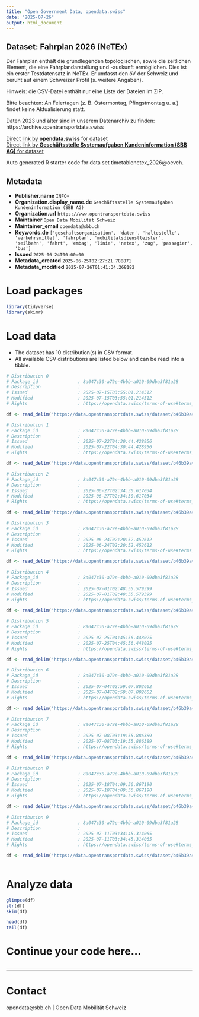 ```yaml
---
title: "Open Government Data, opendata.swiss"
date: "2025-07-26"
output: html_document
---
```


## Dataset: Fahrplan 2026 (NeTEx)

Der Fahrplan enthält die grundlegenden topologischen, sowie die zeitlichen Element, die eine Fahrplandarstellung und -auskunft ermöglichen. Dies ist ein erster Testdatensatz in NeTEx. Er umfasst den öV der Schweiz und beruht auf einem Schweizer Profil (s. weitere Angaben).

Hinweis: die CSV-Datei enthält nur eine Liste der Dateien im ZIP.

Bitte beachten: An Feiertagen (z. B. Ostermontag, Pfingstmontag u. a.) findet keine Aktualisierung statt.

Daten 2023 und älter sind in unserem Datenarchiv zu finden: https://archive.opentransportdata.swiss

[Direct link by **opendata.swiss** for dataset](https://opendata.swiss/de/dataset/timetablenetex_2026)<br>
[Direct link by **Geschäftsstelle Systemaufgaben Kundeninformation (SBB AG)** for dataset](https://data.opentransportdata.swiss/dataset/timetablenetex_2026)

Auto generated R starter code for data set timetablenetex_2026@oevch.

## Metadata

- **Publisher.name** `INFO+`
- **Organization.display_name.de** `Geschäftsstelle Systemaufgaben Kundeninformation (SBB AG)`
- **Organization.url** `https://www.opentransportdata.swiss`
- **Maintainer** `Open Data Mobilität Schweiz`
- **Maintainer_email** `opendata@sbb.ch`
- **Keywords.de** `['geschaftsorganisation', 'daten', 'haltestelle', 'verkehrsmittel', 'fahrplan', 'mobilitatsdienstleister', 'seilbahn', 'fahrt', 'embag', 'linie', 'netex', 'zug', 'passagier', 'bus']`
- **Issued** `2025-06-24T00:00:00`
- **Metadata_created** `2025-06-25T02:27:21.788871`
- **Metadata_modified** `2025-07-26T01:41:34.268182`


# Load packages

```r

library(tidyverse)
library(skimr)

```

# Load data

-   The dataset has 10 distribution(s) in CSV format.
-   All available CSV distributions are listed below and can be read into a tibble.

```r

# Distribution 0
# Package_id               : 8a047c30-a79e-4bbb-a010-09dba3f81a28
# Description              : 
# Issued                   : 2025-07-15T03:55:01.214512
# Modified                 : 2025-07-15T03:55:01.214512
# Rights                   : https://opendata.swiss/terms-of-use#terms_by

df <- read_delim('https://data.opentransportdata.swiss/dataset/b46b39a4-1057-4478-8391-9bd0ff52aa58/resource/2cb4abd3-2536-492b-af27-e0b720ad1d03/download/prod_netex_tt_1.10_che_ski_2026_oev-schweiz_1_1_202507120507_readme.csv')

# Distribution 1
# Package_id               : 8a047c30-a79e-4bbb-a010-09dba3f81a28
# Description              : 
# Issued                   : 2025-07-22T04:30:44.428956
# Modified                 : 2025-07-22T04:30:44.428956
# Rights                   : https://opendata.swiss/terms-of-use#terms_by

df <- read_delim('https://data.opentransportdata.swiss/dataset/b46b39a4-1057-4478-8391-9bd0ff52aa58/resource/3f06a1a5-ab2b-40a9-a7b6-980db3874091/download/prod_netex_tt_1.10_che_ski_2026_oev-schweiz_1_1_202507190507_readme.csv')

# Distribution 2
# Package_id               : 8a047c30-a79e-4bbb-a010-09dba3f81a28
# Description              : 
# Issued                   : 2025-06-27T02:34:30.617034
# Modified                 : 2025-06-27T02:34:30.617034
# Rights                   : https://opendata.swiss/terms-of-use#terms_by

df <- read_delim('https://data.opentransportdata.swiss/dataset/b46b39a4-1057-4478-8391-9bd0ff52aa58/resource/728062c4-7ab2-4201-a94c-45113396cb33/download/prod_netex_tt_1.10_che_ski_2026_oev-schweiz_1_1_202506261006_readme.csv')

# Distribution 3
# Package_id               : 8a047c30-a79e-4bbb-a010-09dba3f81a28
# Description              : 
# Issued                   : 2025-06-24T02:20:52.452612
# Modified                 : 2025-06-24T02:20:52.452612
# Rights                   : https://opendata.swiss/terms-of-use#terms_by

df <- read_delim('https://data.opentransportdata.swiss/dataset/b46b39a4-1057-4478-8391-9bd0ff52aa58/resource/61e722f4-98c8-47ac-bd61-effb6aa26e33/download/prod_netex_tt_1.10_che_ski_2026_oev-schweiz_1_1_202506230806_readme.csv')

# Distribution 4
# Package_id               : 8a047c30-a79e-4bbb-a010-09dba3f81a28
# Description              : 
# Issued                   : 2025-07-01T02:48:55.579399
# Modified                 : 2025-07-01T02:48:55.579399
# Rights                   : https://opendata.swiss/terms-of-use#terms_by

df <- read_delim('https://data.opentransportdata.swiss/dataset/b46b39a4-1057-4478-8391-9bd0ff52aa58/resource/3d39a6e7-007f-4f4f-8145-d1f2b788c5e2/download/prod_netex_tt_1.10_che_ski_2026_oev-schweiz_1_1_202506281106_readme.csv')

# Distribution 5
# Package_id               : 8a047c30-a79e-4bbb-a010-09dba3f81a28
# Description              : 
# Issued                   : 2025-07-25T04:45:56.448025
# Modified                 : 2025-07-25T04:45:56.448025
# Rights                   : https://opendata.swiss/terms-of-use#terms_by

df <- read_delim('https://data.opentransportdata.swiss/dataset/b46b39a4-1057-4478-8391-9bd0ff52aa58/resource/4b3e0880-d961-42dc-aee4-3bd5a1f35f5f/download/prod_netex_tt_1.10_che_ski_2026_oev-schweiz_1_1_202507240607_readme.csv')

# Distribution 6
# Package_id               : 8a047c30-a79e-4bbb-a010-09dba3f81a28
# Description              : 
# Issued                   : 2025-07-04T02:59:07.802602
# Modified                 : 2025-07-04T02:59:07.802602
# Rights                   : https://opendata.swiss/terms-of-use#terms_by

df <- read_delim('https://data.opentransportdata.swiss/dataset/b46b39a4-1057-4478-8391-9bd0ff52aa58/resource/af589dca-c869-4c07-9d84-fcf0f04f4c20/download/prod_netex_tt_1.10_che_ski_2026_oev-schweiz_1_1_202507031107_readme.csv')

# Distribution 7
# Package_id               : 8a047c30-a79e-4bbb-a010-09dba3f81a28
# Description              : 
# Issued                   : 2025-07-08T03:19:55.886389
# Modified                 : 2025-07-08T03:19:55.886389
# Rights                   : https://opendata.swiss/terms-of-use#terms_by

df <- read_delim('https://data.opentransportdata.swiss/dataset/b46b39a4-1057-4478-8391-9bd0ff52aa58/resource/210d0f72-fbc1-48dc-bafe-288bbee7e1c4/download/prod_netex_tt_1.10_che_ski_2026_oev-schweiz_1_1_202507050607_readme.csv')

# Distribution 8
# Package_id               : 8a047c30-a79e-4bbb-a010-09dba3f81a28
# Description              : 
# Issued                   : 2025-07-18T04:09:56.867190
# Modified                 : 2025-07-18T04:09:56.867190
# Rights                   : https://opendata.swiss/terms-of-use#terms_by

df <- read_delim('https://data.opentransportdata.swiss/dataset/b46b39a4-1057-4478-8391-9bd0ff52aa58/resource/ab40d2fb-340f-4e30-b736-98f35fced0d1/download/prod_netex_tt_1.10_che_ski_2026_oev-schweiz_1_1_202507170607_readme.csv')

# Distribution 9
# Package_id               : 8a047c30-a79e-4bbb-a010-09dba3f81a28
# Description              : 
# Issued                   : 2025-07-11T03:34:45.314065
# Modified                 : 2025-07-11T03:34:45.314065
# Rights                   : https://opendata.swiss/terms-of-use#terms_by

df <- read_delim('https://data.opentransportdata.swiss/dataset/b46b39a4-1057-4478-8391-9bd0ff52aa58/resource/87986591-a62a-47af-82de-6d573ec0b7eb/download/prod_netex_tt_1.10_che_ski_2026_oev-schweiz_1_1_202507101607_readme.csv')



```

# Analyze data

```r

glimpse(df)
str(df)
skim(df)

head(df)
tail(df)

```

# Continue your code here...

```r

```

------------------------------------------------------------------------

# Contact

opendata@sbb.ch | Open Data Mobilität Schweiz
